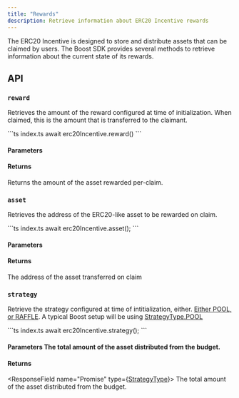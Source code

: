```yaml
---
title: "Rewards"
description: Retrieve information about ERC20 Incentive rewards
---
```



<SDKDisclaimer />

The ERC20 Incentive is designed to store and distribute assets that can be claimed by users. The Boost SDK provides several methods to retrieve information about the current state of its rewards.

## API

### `reward`

Retrieves the amount of the reward configured at time of initialization. When claimed, this is the amount that is transferred to the claimant.

<CodeGroup>
```ts index.ts
await erc20Incentive.reward()
```
</CodeGroup>

#### Parameters

<ReadParams />

#### Returns

<ResponseField name="Promise<bigint>" type="bigint">
  Returns the amount of the asset rewarded per-claim.
</ResponseField>

### `asset`

Retrieves the address of the ERC20-like asset to be rewarded on claim.

<CodeGroup>
```ts index.ts
await erc20Incentive.asset();
```
</CodeGroup>

#### Parameters

<ReadParams />

#### Returns

<ResponseField name="ERC20-like address" type="Address">
  The address of the asset transferred on claim
</ResponseField>

### `strategy`

Retrieve the strategy configured at time of intitialization, either. [Either POOL, or RAFFLE](https://sdk.boost.xyz/enums/StrategyType.html). A typical Boost setup will be using [StrategyType.POOL](https://sdk.boost.xyz/enums/StrategyType.html#POOL)

<CodeGroup>
```ts index.ts
await erc20Incentive.strategy();
```
</CodeGroup>

#### Parameters The total amount of the asset distributed from the budget.

<ReadParams />

#### Returns

<ResponseField name="Promise<StrategyType>" type={<a href="https://sdk.boost.xyz/enums/StrategyType.html">StrategyType</a>}>
  The total amount of the asset distributed from the budget.
</ResponseField>
